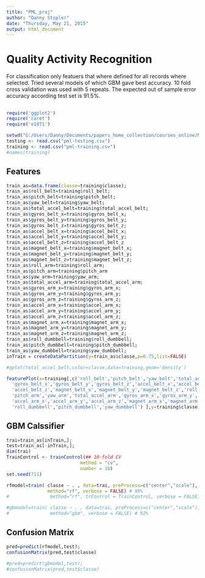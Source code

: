 ```yaml
---
title: "PML_proj"
author: "Danny Stopler"
date: "Thursday, May 21, 2015"
output: html_document
---
```


# Quality Activity Recognition 
For classification only featuers that where defined for all records where selected.
Tried several models of which GBM gave best accuracy. 
10 fold cross validation was used with 5 repeats. 
The expected out of sample error accuracy according test set is 91.5%.

##  
## 

```r
require('ggplot2')
require('caret')
require('e1071')
```

```r
setwd("G:/Users/Danny/Documents/papers_home_collection/courses_online/MachineLearningJeffLeek/EDAWork")
testing <- read.csv("pml-testing.csv")
training <- read.csv("pml-training.csv")
#names(training)
```


## Features

```r
train_as=data.frame(classe=training$classe);
train_as$roll_belt=training$roll_belt;
train_as$pitch_belt=training$pitch_belt;
train_as$yaw_belt=training$yaw_belt;
train_as$total_accel_belt=training$total_accel_belt;
train_as$gyros_belt_x=training$gyros_belt_x;
train_as$gyros_belt_y=training$gyros_belt_y;
train_as$gyros_belt_z=training$gyros_belt_z;
train_as$accel_belt_x=training$accel_belt_x;
train_as$accel_belt_y=training$accel_belt_y;
train_as$accel_belt_z=training$accel_belt_z
train_as$magnet_belt_x=training$magnet_belt_x;
train_as$magnet_belt_y=training$magnet_belt_y;
train_as$magnet_belt_z=training$magnet_belt_z;
train_as$roll_arm=training$roll_arm;
train_as$pitch_arm=training$pitch_arm
train_as$yaw_arm=training$yaw_arm;
train_as$total_accel_arm=training$total_accel_arm;
train_as$gyros_arm_x=training$gyros_arm_x;
train_as$gyros_arm_y=training$gyros_arm_y;
train_as$gyros_arm_z=training$gyros_arm_z;
train_as$accel_arm_x=training$accel_arm_x;
train_as$accel_arm_y=training$accel_arm_y;
train_as$accel_arm_z=training$accel_arm_z;
train_as$magnet_arm_x=training$magnet_arm_x;
train_as$magnet_arm_y=training$magnet_arm_y;
train_as$magnet_arm_z=training$magnet_arm_z;
train_as$roll_dumbbell=training$roll_dumbbell;
train_as$pitch_dumbbell=training$pitch_dumbbell;
train_as$yaw_dumbbell=training$yaw_dumbbell;
inTrain = createDataPartition(y=train_as$classe,p=0.75,list=FALSE)

#qplot(total_accel_belt,color=classe,data=training,geom='density')

featurePlot(x=training[,c('roll_belt','pitch_belt','yaw_belt','total_accel_belt',
  'gyros_belt_x','gyros_belt_y','gyros_belt_z','accel_belt_x','accel_belt_y',
  'accel_belt_z','magnet_belt_x','magnet_belt_y','magnet_belt_z','roll_arm',
  'pitch_arm','yaw_arm','total_accel_arm','gyros_arm_x','gyros_arm_y','gyros_arm_z',
  'accel_arm_x','accel_arm_y','accel_arm_z','magnet_arm_x','magnet_arm_y','magnet_arm_z',
  'roll_dumbbell','pitch_dumbbell','yaw_dumbbell') ],y=training$classe)

```


## GBM Calssifier 

```r
trai=train_as[inTrain,];
test=train_as[-inTrain,];
dim(trai)
TrainControl <- trainControl(## 10-fold CV
                           method = "cv",
                           number = 10)
set.seed(711)

rfmodel=train( classe ~ . , data=trai, preProcess=c("center","scale"), 
               method="rf", verbose = FALSE) # 98%
#               method="rf", trControl = TrainControl, verbose = FALSE) # 98%

#gbmodel=train( classe ~ . , data=trai, preProcess=c("center","scale"), 
#               method="gbm", verbose = FALSE) # 92%

```

## Confusion Matrix

```r
pred=predict(rfmodel,test);
confusionMatrix(pred,test$classe)
```
```r
#pred=predict(gbmodel,test);
#confusionMatrix(pred,test$classe)
```





